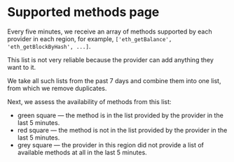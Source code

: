 # Supported methods page

Every five minutes, we receive an array of methods supported by each provider in each region, for example, `['eth_getBalance', 'eth_getBlockByHash', ...]`.

This list is not very reliable because the provider can add anything they want to it.

We take all such lists from the past 7 days and combine them into one list, from which we remove duplicates.

Next, we assess the availability of methods from this list:

- green square —  the method is in the list provided by the provider in the last 5 minutes.
- red square — the method is not in the list provided by the provider in the last 5 minutes.
- grey square — the provider in this region did not provide a list of available methods at all in the last 5 minutes.